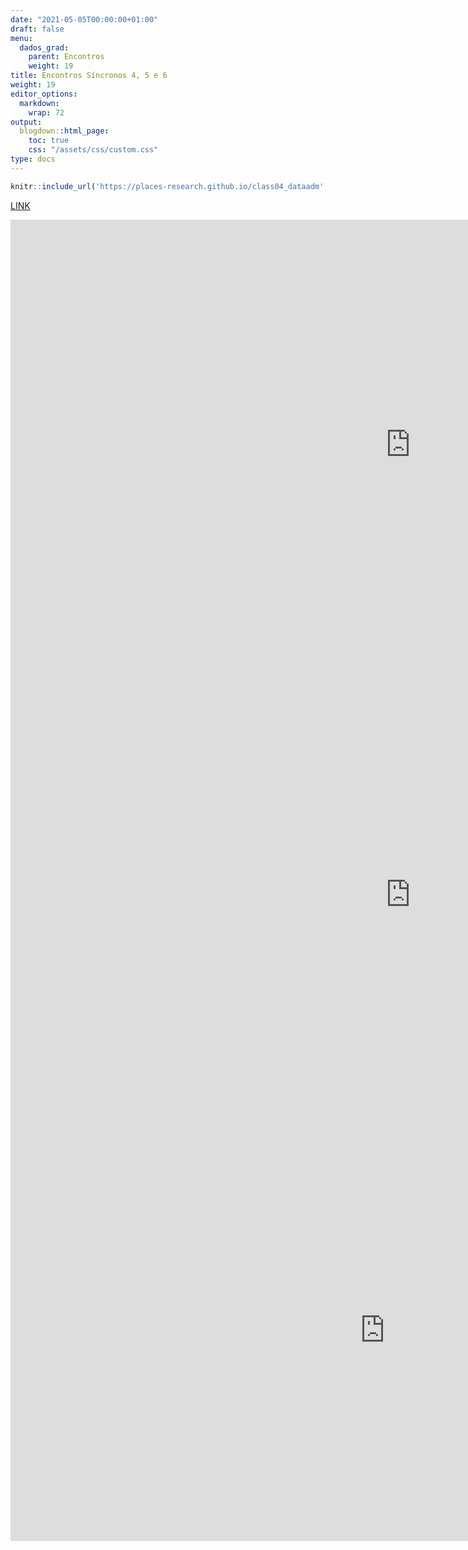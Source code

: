```yaml
---
date: "2021-05-05T00:00:00+01:00"
draft: false
menu:
  dados_grad:
    parent: Encontros
    weight: 19
title: Encontros Síncronos 4, 5 e 6
weight: 19
editor_options: 
  markdown: 
    wrap: 72
output: 
  blogdown::html_page:
    toc: true
    css: "/assets/css/custom.css"
type: docs
---
```



```r
knitr::include_url('https://places-research.github.io/class04_dataadm', height = "400px")
```

[LINK](https://places-research.github.io/class04_dataadm)


<iframe width="1280" height="720" src="https://www.youtube.com/embed/TkzyBr8Aw-M" title="YouTube video player" frameborder="0" allow="accelerometer; autoplay; clipboard-write; encrypted-media; gyroscope; picture-in-picture" allowfullscreen></iframe>


<iframe width="1280" height="720" src="https://www.youtube.com/embed/TrrsMHB4gbY" title="YouTube video player" frameborder="0" allow="accelerometer; autoplay; clipboard-write; encrypted-media; gyroscope; picture-in-picture" allowfullscreen></iframe>


<iframe width="1198" height="674" src="https://www.youtube.com/embed/FsiyOd_vArc" title="YouTube video player" frameborder="0" allow="accelerometer; autoplay; clipboard-write; encrypted-media; gyroscope; picture-in-picture" allowfullscreen></iframe>
